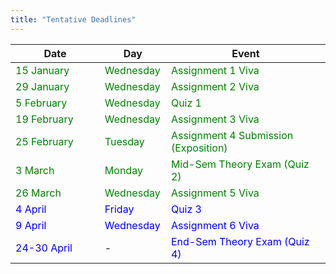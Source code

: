 ```yaml
---
title: "Tentative Deadlines"
---
```


| **Date**           | **Day**       | **Event**                          |
|---------------------|---------------|-------------------------------------|
| [15 January]{style="color:green;"}         | [Wednesday]{style="color:green;"}     | [Assignment 1 Viva]{style="color:green;"}                  |
| [29 January]{style="color:green;"}          | [Wednesday]{style="color:green;"}     | [Assignment 2 Viva]{style="color:green;"}                  |
| [5 February]{style="color:green;"}          | [Wednesday]{style="color:green;"}     | [Quiz 1]{style="color:green;"}                             |
| [19 February]{style="color:green;"}         | [Wednesday]{style="color:green;"}     | [Assignment 3 Viva]{style="color:green;"}                  |
| [25 February]{style="color:green;"}         | [Tuesday]{style="color:green;"}       | [Assignment 4 Submission (Exposition)]{style="color:green;"}  |
| [3 March]{style="color:green;"}             | [Monday]{style="color:green;"}        | [Mid-Sem Theory Exam (Quiz 2)]{style="color:green;"}       |
| [26 March]{style="color:green;"}            | [Wednesday]{style="color:green;"}     | [Assignment 5 Viva]{style="color:green;"}                  |
|[4 April]{style="color:blue;"}             | [Friday]{style="color:blue;"}     | [Quiz 3]{style="color:blue;"}                             |
| [9 April]{style="color:blue;"}            | [Wednesday]{style="color:blue;"}    | [Assignment 6 Viva]{style="color:blue;"}                  |
| [24-30 April]{style="color:blue;"}         | -             | [End-Sem Theory Exam (Quiz 4)]{style="color:blue;"}       |

